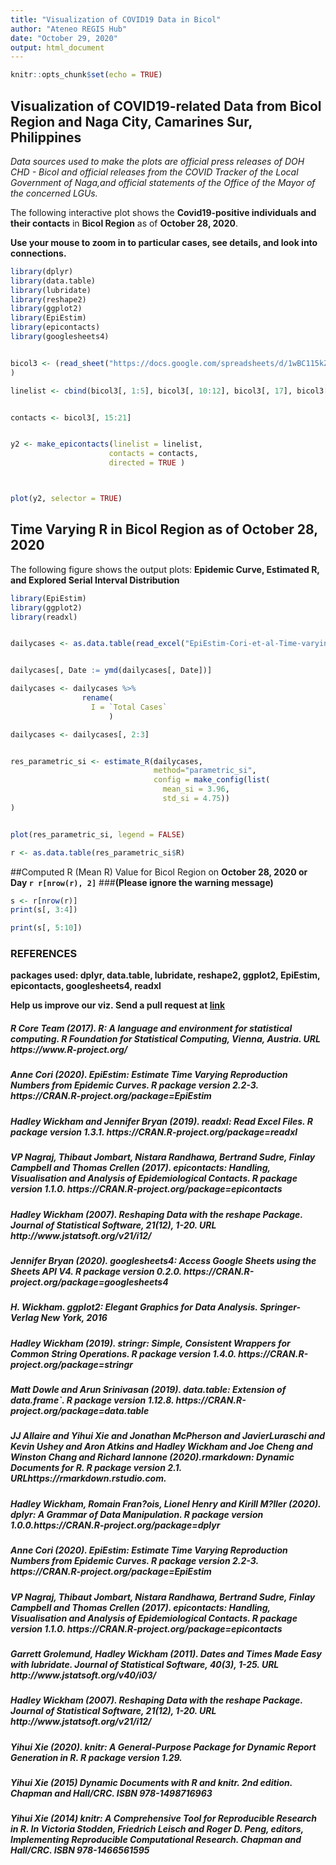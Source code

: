 ```yaml
---
title: "Visualization of COVID19 Data in Bicol"
author: "Ateneo REGIS Hub"
date: "October 29, 2020"  
output: html_document
---
```


```r
knitr::opts_chunk$set(echo = TRUE)
```

## Visualization of COVID19-related Data from Bicol Region and Naga City, Camarines Sur, Philippines  



*Data sources used to make the plots are official press releases of DOH CHD - Bicol and official releases from the COVID Tracker of the Local Government of Naga,and official statements of the Office of the Mayor of the concerned LGUs.*


The following interactive plot shows the **Covid19-positive individuals and their contacts** in  **Bicol Region** as of **October 28, 2020**.  

**Use your mouse to zoom in to particular cases, see details, and look into connections.** 


```r

library(dplyr)
library(data.table)
library(lubridate)
library(reshape2)
library(ggplot2)
library(EpiEstim)
library(epicontacts)
library(googlesheets4)


bicol3 <- (read_sheet("https://docs.google.com/spreadsheets/d/1wBC115kZxPbphHgf39so5r5XR2pibbWDV-soXxGiS64/edit#gid=0")
)

```

```r

linelist <- cbind(bicol3[, 1:5], bicol3[, 10:12], bicol3[, 17], bicol3[, 19:23])


contacts <- bicol3[, 15:21]


y2 <- make_epicontacts(linelist = linelist,
                      contacts = contacts,
                      directed = TRUE )



plot(y2, selector = TRUE)
``` 


## Time Varying R in Bicol Region as of **October 28, 2020**

The following figure shows the output plots: **Epidemic Curve, Estimated R, and Explored Serial Interval Distribution **

```r

library(EpiEstim)
library(ggplot2)
library(readxl)


dailycases <- as.data.table(read_excel("EpiEstim-Cori-et-al-Time-varying-R-BICOL.xls", sheet = 2))


dailycases[, Date := ymd(dailycases[, Date])]

dailycases <- dailycases %>% 
                rename(
                  I = `Total Cases`
                      )

dailycases <- dailycases[, 2:3]


res_parametric_si <- estimate_R(dailycases, 
                                method="parametric_si",
                                config = make_config(list(
                                  mean_si = 3.96, 
                                  std_si = 4.75))
)


plot(res_parametric_si, legend = FALSE) 


```  

```r

r <- as.data.table(res_parametric_si$R)

```




##Computed R  (Mean R) Value for Bicol Region on **October 28, 2020 or Day `r r[nrow(r), 2]`** 
###**(Please ignore the warning message)**


```r

s <- r[nrow(r)]
print(s[, 3:4])

print(s[, 5:10])
```


### REFERENCES

**packages used: dplyr, data.table, lubridate, reshape2, ggplot2, EpiEstim, epicontacts, googlesheets4, readxl**

**Help us improve our viz. Send a pull request at [link](https://github.com/shanebimeda/regishub)**

##### R Core Team (2017). R: A language and environment for statistical computing. R  Foundation for Statistical Computing, Vienna, Austria. URL https://www.R-project.org/

##### Anne Cori (2020). EpiEstim: Estimate Time Varying Reproduction Numbers from Epidemic Curves. R package version 2.2-3. https://CRAN.R-project.org/package=EpiEstim  

##### Hadley Wickham and Jennifer Bryan (2019). readxl: Read Excel Files. R package version 1.3.1. https://CRAN.R-project.org/package=readxl    

##### VP Nagraj, Thibaut Jombart, Nistara Randhawa, Bertrand Sudre, Finlay Campbell and Thomas Crellen (2017). epicontacts: Handling, Visualisation and Analysis of Epidemiological Contacts. R package version 1.1.0. https://CRAN.R-project.org/package=epicontacts  

##### Hadley Wickham (2007). Reshaping Data with the reshape Package. Journal of Statistical Software, 21(12), 1-20. URL http://www.jstatsoft.org/v21/i12/  

##### Jennifer Bryan (2020). googlesheets4: Access Google Sheets using the Sheets API V4. R package version 0.2.0. https://CRAN.R-project.org/package=googlesheets4  
 
##### H. Wickham. ggplot2: Elegant Graphics for Data Analysis.      Springer-Verlag New York, 2016 

##### Hadley Wickham (2019). stringr: Simple, Consistent Wrappers for Common String Operations. R package version 1.4.0. https://CRAN.R-project.org/package=stringr  
   
##### Matt Dowle and Arun Srinivasan (2019). data.table: Extension of data.frame`. R package version 1.12.8. https://CRAN.R-project.org/package=data.table

##### JJ Allaire and Yihui Xie and Jonathan McPherson and JavierLuraschi and Kevin Ushey and Aron Atkins and Hadley Wickham and Joe Cheng and Winston Chang and Richard Iannone (2020).rmarkdown: Dynamic Documents for R. R package version 2.1. URLhttps://rmarkdown.rstudio.com.

##### Hadley Wickham, Romain Fran?ois, Lionel Henry and Kirill M?ller (2020). dplyr: A Grammar of Data Manipulation. R package version 1.0.0.https://CRAN.R-project.org/package=dplyr    

##### Anne Cori (2020). EpiEstim: Estimate Time Varying Reproduction Numbers from Epidemic Curves. R package version 2.2-3. https://CRAN.R-project.org/package=EpiEstim  

##### VP Nagraj, Thibaut Jombart, Nistara Randhawa, Bertrand Sudre, Finlay Campbell and Thomas Crellen (2017). epicontacts: Handling, Visualisation and Analysis of Epidemiological Contacts. R package version 1.1.0. https://CRAN.R-project.org/package=epicontacts    
  
##### Garrett Grolemund, Hadley Wickham (2011). Dates and Times Made Easy with lubridate. Journal of Statistical Software, 40(3), 1-25. URL http://www.jstatsoft.org/v40/i03/    

##### Hadley Wickham (2007). Reshaping Data with the reshape Package. Journal of Statistical Software, 21(12), 1-20. URL http://www.jstatsoft.org/v21/i12/    

##### Yihui Xie (2020). knitr: A General-Purpose Package for Dynamic Report Generation in R. R package version 1.29.    

##### Yihui Xie (2015) Dynamic Documents with R and knitr. 2nd edition. Chapman and Hall/CRC. ISBN 978-1498716963  

##### Yihui Xie (2014) knitr: A Comprehensive Tool for Reproducible Research in R. In Victoria Stodden, Friedrich Leisch and Roger D. Peng, editors, Implementing Reproducible Computational Research. Chapman and Hall/CRC. ISBN 978-1466561595  

